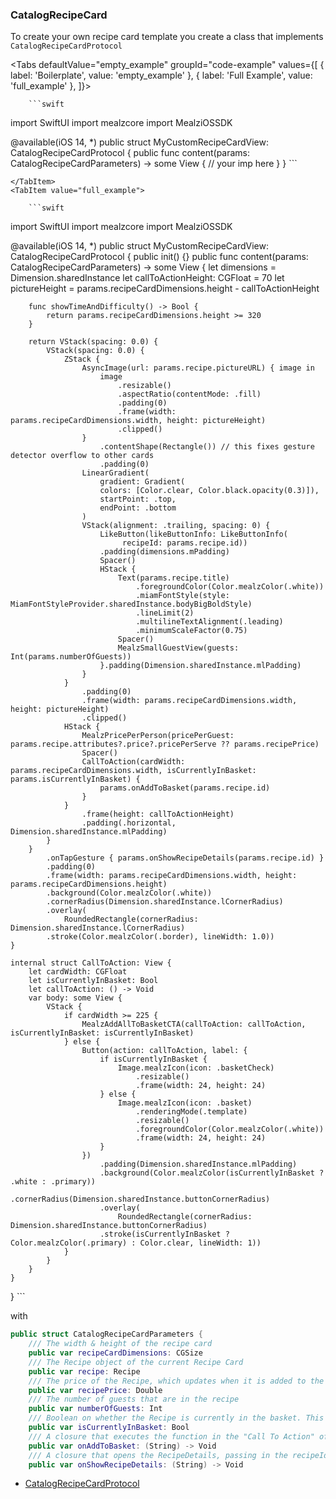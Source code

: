 
### CatalogRecipeCard

To create your own recipe card template you create a class that implements `CatalogRecipeCardProtocol`

<Tabs defaultValue="empty_example" groupId="code-example"
      values={[
          { label: 'Boilerplate', value: 'empty_example' },
          { label: 'Full Example', value: 'full_example' },
      ]}>
    <TabItem value="empty_example">

        ```swift
import SwiftUI
import mealzcore
import MealziOSSDK

@available(iOS 14, *)
public struct MyCustomRecipeCardView: CatalogRecipeCardProtocol {
      public func content(params: CatalogRecipeCardParameters) -> some View {
            // your imp here
        }
}
        ```

    </TabItem>
    <TabItem value="full_example">

        ```swift
import SwiftUI
import mealzcore
import MealziOSSDK

@available(iOS 14, *)
public struct MyCustomRecipeCardView: CatalogRecipeCardProtocol {
    public init() {}
    public func content(params: CatalogRecipeCardParameters) -> some View {
        let dimensions = Dimension.sharedInstance
        let callToActionHeight: CGFloat = 70
        let pictureHeight = params.recipeCardDimensions.height - callToActionHeight

        func showTimeAndDifficulty() -> Bool {
            return params.recipeCardDimensions.height >= 320
        }

        return VStack(spacing: 0.0) {
            VStack(spacing: 0.0) {
                ZStack {
                    AsyncImage(url: params.recipe.pictureURL) { image in
                        image
                            .resizable()
                            .aspectRatio(contentMode: .fill)
                            .padding(0)
                            .frame(width: params.recipeCardDimensions.width, height: pictureHeight)
                            .clipped()
                    }
                        .contentShape(Rectangle()) // this fixes gesture detector overflow to other cards
                        .padding(0)
                    LinearGradient(
                        gradient: Gradient(
                        colors: [Color.clear, Color.black.opacity(0.3)]),
                        startPoint: .top,
                        endPoint: .bottom
                    )
                    VStack(alignment: .trailing, spacing: 0) {
                        LikeButton(likeButtonInfo: LikeButtonInfo(
                             recipeId: params.recipe.id))
                        .padding(dimensions.mPadding)
                        Spacer()
                        HStack {
                            Text(params.recipe.title)
                                .foregroundColor(Color.mealzColor(.white))
                                .miamFontStyle(style: MiamFontStyleProvider.sharedInstance.bodyBigBoldStyle)
                                .lineLimit(2)
                                .multilineTextAlignment(.leading)
                                .minimumScaleFactor(0.75)
                            Spacer()
                            MealzSmallGuestView(guests: Int(params.numberOfGuests))
                        }.padding(Dimension.sharedInstance.mlPadding)
                    }
                }
                    .padding(0)
                    .frame(width: params.recipeCardDimensions.width, height: pictureHeight)
                    .clipped()
                HStack {
                    MealzPricePerPerson(pricePerGuest: params.recipe.attributes?.price?.pricePerServe ?? params.recipePrice)
                    Spacer()
                    CallToAction(cardWidth: params.recipeCardDimensions.width, isCurrentlyInBasket: params.isCurrentlyInBasket) {
                        params.onAddToBasket(params.recipe.id)
                    }
                }
                    .frame(height: callToActionHeight)
                    .padding(.horizontal, Dimension.sharedInstance.mlPadding)
            }
        }
            .onTapGesture { params.onShowRecipeDetails(params.recipe.id) }
            .padding(0)
            .frame(width: params.recipeCardDimensions.width, height: params.recipeCardDimensions.height)
            .background(Color.mealzColor(.white))
            .cornerRadius(Dimension.sharedInstance.lCornerRadius)
            .overlay(
                RoundedRectangle(cornerRadius: Dimension.sharedInstance.lCornerRadius)
            .stroke(Color.mealzColor(.border), lineWidth: 1.0))
    }

    internal struct CallToAction: View {
        let cardWidth: CGFloat
        let isCurrentlyInBasket: Bool
        let callToAction: () -> Void
        var body: some View {
            VStack {
                if cardWidth >= 225 {
                    MealzAddAllToBasketCTA(callToAction: callToAction, isCurrentlyInBasket: isCurrentlyInBasket)
                } else {
                    Button(action: callToAction, label: {
                        if isCurrentlyInBasket {
                            Image.mealzIcon(icon: .basketCheck)
                                .resizable()
                                .frame(width: 24, height: 24)
                        } else {
                            Image.mealzIcon(icon: .basket)
                                .renderingMode(.template)
                                .resizable()
                                .foregroundColor(Color.mealzColor(.white))
                                .frame(width: 24, height: 24)
                        }
                    })
                        .padding(Dimension.sharedInstance.mlPadding)
                        .background(Color.mealzColor(isCurrentlyInBasket ? .white : .primary))
                        .cornerRadius(Dimension.sharedInstance.buttonCornerRadius)
                        .overlay(
                            RoundedRectangle(cornerRadius: Dimension.sharedInstance.buttonCornerRadius)
                        .stroke(isCurrentlyInBasket ? Color.mealzColor(.primary) : Color.clear, lineWidth: 1))
                }
            }
        }
    }
}
        ```
    </TabItem>
</Tabs>

with

```swift
public struct CatalogRecipeCardParameters {
    /// The width & height of the recipe card
    public var recipeCardDimensions: CGSize
    /// The Recipe object of the current Recipe Card
    public var recipe: Recipe
    /// The price of the Recipe, which updates when it is added to the baket
    public var recipePrice: Double
    /// The number of guests that are in the recipe
    public var numberOfGuests: Int
    /// Boolean on whether the Recipe is currently in the basket. This can change the CTA text
    public var isCurrentlyInBasket: Bool
    /// A closure that executes the function in the "Call To Action" of the recipe card. This is usally "add to basket", so the navigation is to the Basket
    public var onAddToBasket: (String) -> Void
    /// A closure that opens the RecipeDetails, passing in the recipeId
    public var onShowRecipeDetails: (String) -> Void
```

- [CatalogRecipeCardProtocol](https://miamtech.github.io/MealziOSSDKRelease/documentation/mealziossdk/catalogrecipecardprotocol)